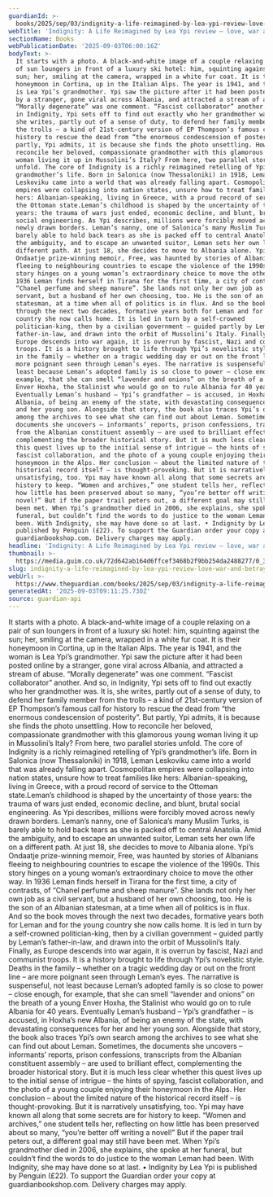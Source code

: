 ```yaml
---
guardianId: >-
  books/2025/sep/03/indignity-a-life-reimagined-by-lea-ypi-review-love-war-and-betrayal
webTitle: 'Indignity: A Life Reimagined by Lea Ypi review – love, war and betrayal'
sectionName: Books
webPublicationDate: '2025-09-03T06:00:16Z'
bodyText: >-
  It starts with a photo. A black-and-white image of a couple relaxing on a pair
  of sun loungers in front of a luxury ski hotel: him, squinting against the
  sun; her, smiling at the camera, wrapped in a white fur coat. It is their
  honeymoon in Cortina, up in the Italian Alps. The year is 1941, and the woman
  is Lea Ypi’s grandmother. Ypi saw the picture after it had been posted online
  by a stranger, gone viral across Albania, and attracted a stream of abuse.
  “Morally degenerate” was one comment. “Fascist collaborator” another. And so,
  in Indignity, Ypi sets off to find out exactly who her grandmother was. It is,
  she writes, partly out of a sense of duty, to defend her family member from
  the trolls – a kind of 21st-century version of EP Thompson’s famous call for
  history to rescue the dead from “the enormous condescension of posterity”. But
  partly, Ypi admits, it is because she finds the photo unsettling. How to
  reconcile her beloved, compassionate grandmother with this glamorous young
  woman living it up in Mussolini’s Italy? From here, two parallel stories
  unfold. The core of Indignity is a richly reimagined retelling of Ypi’s
  grandmother’s life. Born in Salonica (now Thessaloniki) in 1918, Leman
  Leskoviku came into a world that was already falling apart. Cosmopolitan
  empires were collapsing into nation states, unsure how to treat families like
  hers: Albanian-speaking, living in Greece, with a proud record of service to
  the Ottoman state.Leman’s childhood is shaped by the uncertainty of those
  years: the trauma of wars just ended, economic decline, and blunt, brutal
  social engineering. As Ypi describes, millions were forcibly moved across
  newly drawn borders. Leman’s nanny, one of Salonica’s many Muslim Turks, is
  barely able to hold back tears as she is packed off to central Anatolia. Amid
  the ambiguity, and to escape an unwanted suitor, Leman sets her own life on a
  different path. At just 18, she decides to move to Albania alone. Ypi’s
  Ondaatje prize-winning memoir, Free, was haunted by stories of Albanians
  fleeing to neighbouring countries to escape the violence of the 1990s. This
  story hinges on a young woman’s extraordinary choice to move the other way. In
  1936 Leman finds herself in Tirana for the first time, a city of contrasts, of
  “Chanel perfume and sheep manure”. She lands not only her own job as a civil
  servant, but a husband of her own choosing, too. He is the son of an Albanian
  statesman, at a time when all of politics is in flux. And so the book moves
  through the next two decades, formative years both for Leman and for the young
  country she now calls home. It is led in turn by a self-crowned
  politician-king, then by a civilian government – guided partly by Leman’s
  father-in-law, and drawn into the orbit of Mussolini’s Italy. Finally, as
  Europe descends into war again, it is overrun by fascist, Nazi and communist
  troops. It is a history brought to life through Ypi’s novelistic style. Deaths
  in the family – whether on a tragic wedding day or out on the front line – are
  more poignant seen through Leman’s eyes. The narrative is suspenseful, not
  least because Leman’s adopted family is so close to power – close enough, for
  example, that she can smell “lavender and onions” on the breath of a young
  Enver Hoxha, the Stalinist who would go on to rule Albania for 40 years.
  Eventually Leman’s husband – Ypi’s grandfather – is accused, in Hoxha’s new
  Albania, of being an enemy of the state, with devastating consequences for her
  and her young son. Alongside that story, the book also traces Ypi’s own search
  among the archives to see what she can find out about Leman. Sometimes, the
  documents she uncovers – informants’ reports, prison confessions, transcripts
  from the Albanian constituent assembly – are used to brilliant effect,
  complementing the broader historical story. But it is much less clear whether
  this quest lives up to the initial sense of intrigue – the hints of spying,
  fascist collaboration, and the photo of a young couple enjoying their
  honeymoon in the Alps. Her conclusion – about the limited nature of the
  historical record itself – is thought-provoking. But it is narratively
  unsatisfying, too. Ypi may have known all along that some secrets are for
  history to keep. “Women and archives,” one student tells her, reflecting on
  how little has been preserved about so many, “you’re better off writing a
  novel!” But if the paper trail peters out, a different goal may still have
  been met. When Ypi’s grandmother died in 2006, she explains, she spoke at her
  funeral, but couldn’t find the words to do justice to the woman Leman had
  been. With Indignity, she may have done so at last. • Indignity by Lea Ypi is
  published by Penguin (£22). To support the Guardian order your copy at
  guardianbookshop.com. Delivery charges may apply.
headline: 'Indignity: A Life Reimagined by Lea Ypi review – love, war and betrayal'
thumbnail: >-
  https://media.guim.co.uk/72d642ab164d6ffcef3468b2f9bb254da2488277/0_376_1284_1027/500.jpg
slug: indignity-a-life-reimagined-by-lea-ypi-review-love-war-and-betrayal
webUrl: >-
  https://www.theguardian.com/books/2025/sep/03/indignity-a-life-reimagined-by-lea-ypi-review-love-war-and-betrayal
generatedAt: '2025-09-03T09:11:25.730Z'
source: guardian-api
---
```

It starts with a photo. A black-and-white image of a couple relaxing on a pair of sun loungers in front of a luxury ski hotel: him, squinting against the sun; her, smiling at the camera, wrapped in a white fur coat. It is their honeymoon in Cortina, up in the Italian Alps. The year is 1941, and the woman is Lea Ypi’s grandmother. Ypi saw the picture after it had been posted online by a stranger, gone viral across Albania, and attracted a stream of abuse. “Morally degenerate” was one comment. “Fascist collaborator” another. And so, in Indignity, Ypi sets off to find out exactly who her grandmother was. It is, she writes, partly out of a sense of duty, to defend her family member from the trolls – a kind of 21st-century version of EP Thompson’s famous call for history to rescue the dead from “the enormous condescension of posterity”. But partly, Ypi admits, it is because she finds the photo unsettling. How to reconcile her beloved, compassionate grandmother with this glamorous young woman living it up in Mussolini’s Italy? From here, two parallel stories unfold. The core of Indignity is a richly reimagined retelling of Ypi’s grandmother’s life. Born in Salonica (now Thessaloniki) in 1918, Leman Leskoviku came into a world that was already falling apart. Cosmopolitan empires were collapsing into nation states, unsure how to treat families like hers: Albanian-speaking, living in Greece, with a proud record of service to the Ottoman state.Leman’s childhood is shaped by the uncertainty of those years: the trauma of wars just ended, economic decline, and blunt, brutal social engineering. As Ypi describes, millions were forcibly moved across newly drawn borders. Leman’s nanny, one of Salonica’s many Muslim Turks, is barely able to hold back tears as she is packed off to central Anatolia. Amid the ambiguity, and to escape an unwanted suitor, Leman sets her own life on a different path. At just 18, she decides to move to Albania alone. Ypi’s Ondaatje prize-winning memoir, Free, was haunted by stories of Albanians fleeing to neighbouring countries to escape the violence of the 1990s. This story hinges on a young woman’s extraordinary choice to move the other way. In 1936 Leman finds herself in Tirana for the first time, a city of contrasts, of “Chanel perfume and sheep manure”. She lands not only her own job as a civil servant, but a husband of her own choosing, too. He is the son of an Albanian statesman, at a time when all of politics is in flux. And so the book moves through the next two decades, formative years both for Leman and for the young country she now calls home. It is led in turn by a self-crowned politician-king, then by a civilian government – guided partly by Leman’s father-in-law, and drawn into the orbit of Mussolini’s Italy. Finally, as Europe descends into war again, it is overrun by fascist, Nazi and communist troops. It is a history brought to life through Ypi’s novelistic style. Deaths in the family – whether on a tragic wedding day or out on the front line – are more poignant seen through Leman’s eyes. The narrative is suspenseful, not least because Leman’s adopted family is so close to power – close enough, for example, that she can smell “lavender and onions” on the breath of a young Enver Hoxha, the Stalinist who would go on to rule Albania for 40 years. Eventually Leman’s husband – Ypi’s grandfather – is accused, in Hoxha’s new Albania, of being an enemy of the state, with devastating consequences for her and her young son. Alongside that story, the book also traces Ypi’s own search among the archives to see what she can find out about Leman. Sometimes, the documents she uncovers – informants’ reports, prison confessions, transcripts from the Albanian constituent assembly – are used to brilliant effect, complementing the broader historical story. But it is much less clear whether this quest lives up to the initial sense of intrigue – the hints of spying, fascist collaboration, and the photo of a young couple enjoying their honeymoon in the Alps. Her conclusion – about the limited nature of the historical record itself – is thought-provoking. But it is narratively unsatisfying, too. Ypi may have known all along that some secrets are for history to keep. “Women and archives,” one student tells her, reflecting on how little has been preserved about so many, “you’re better off writing a novel!” But if the paper trail peters out, a different goal may still have been met. When Ypi’s grandmother died in 2006, she explains, she spoke at her funeral, but couldn’t find the words to do justice to the woman Leman had been. With Indignity, she may have done so at last. • Indignity by Lea Ypi is published by Penguin (£22). To support the Guardian order your copy at guardianbookshop.com. Delivery charges may apply.
